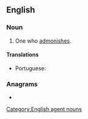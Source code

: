 ==English==

===Noun===
{{en-noun}}

# One who [[admonish|admonishes]].

====Translations====
{{trans-top|one who admonishes}}
* Portuguese: {{t+|pt|admoestador|m}}
{{trans-mid}}
{{trans-bottom}}

===Anagrams===
* {{anagrams|en|harmonised|rhamnoside|rhodamines}}

[[Category:English agent nouns]]